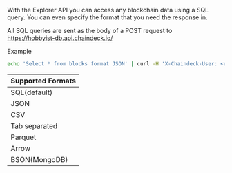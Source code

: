 With the Explorer API you can access any blockchain data using a SQL query. 
You can even specify the format that you need the response in.

All SQL queries are sent as the body of a POST request to <br/> https://hobbyist-db.api.chaindeck.io/

Example 

```bash cURL
echo 'Select * from blocks format JSON' | curl -H 'X-Chaindeck-User: <user_email>' -H 'X-Chaindeck-Key:<user-password>' 'https://hobbyist-db.api.chaindeck.io/' -d @-
```
Supported Formats | 
------------------|
SQL(default)      |
JSON              | 
CSV               | 
Tab separated     |
Parquet           |
Arrow             |
BSON(MongoDB)     |
